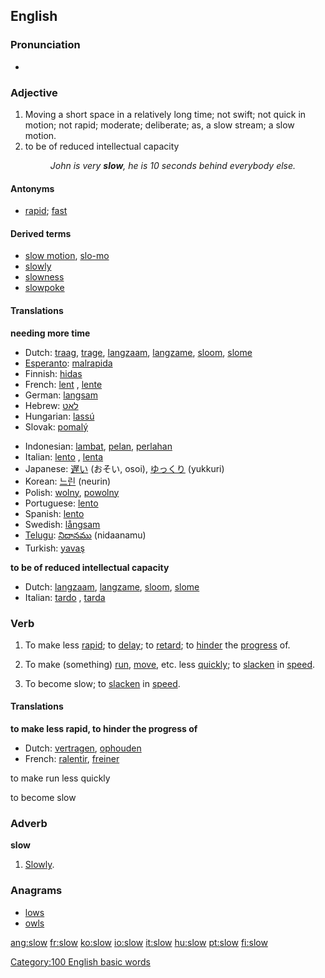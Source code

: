 ==English==

===Pronunciation===
*{{audio|en-us-slow.ogg|Audio (US)}}

===Adjective===
{{en-adj-er}}

# Moving a short space in a relatively long time; not swift; not quick in motion; not rapid; moderate; deliberate; as, a slow stream; a slow motion.
#to be of reduced intellectual capacity
#: ''John is very '''slow''', he is 10 seconds behind everybody else.''

====Antonyms====
*[[rapid]]; [[fast]]

====Derived terms====
*[[slow motion]], [[slo-mo]]
*[[slowly]]
*[[slowness]]
*[[slowpoke]]

====Translations====
'''needing more time'''
{{top}}
*Dutch: [[traag]], [[trage]], [[langzaam]], [[langzame]], [[sloom]], [[slome]]
*[[Esperanto]]: [[malrapida]]
*Finnish: [[hidas]]
*French: [[lent]] {{m}}, [[lente]] {{f}}
*German: [[langsam]]
*Hebrew: [[לאט]]
*Hungarian: [[lassú]]
*Slovak: [[pomalý]]
{{mid}}
*Indonesian: [[lambat]], [[pelan]], [[perlahan]]
*Italian: [[lento]] {{m}}, [[lenta]] {{f}}
*Japanese: [[遅い]] (おそい, osoi), [[ゆっくり]] (yukkuri)
*Korean: [[느린]] (neurin)
*Polish: [[wolny]], [[powolny]]
*Portuguese: [[lento]]
*Spanish: [[lento]]
*Swedish: [[långsam]]
*[[Telugu]]: [[నిదానము]] (nidaanamu)
*Turkish: [[yavaş]]
{{bottom}}

'''to be of reduced intellectual capacity'''
{{top}}
*Dutch: [[langzaam]], [[langzame]], [[sloom]], [[slome]]
*Italian: [[tardo]] {{m}}, [[tarda]] {{f}}
{{mid}}
{{bottom}}

===Verb===
{{en-verb}}

# {{transitive}} To make less [[rapid]]; to [[delay]]; to [[retard]]; to [[hinder]] the [[progress]] of.
# {{transitive}} To make (something) [[run]], [[move]], etc. less [[quickly]]; to [[slacken]] in [[speed]].
# {{intransitive}} To become slow; to [[slacken]] in [[speed]].

====Translations====
'''to make less rapid, to hinder the progress of'''
{{top}}
*Dutch: [[vertragen]], [[ophouden]]
*French: [[ralentir]], [[freiner]]
{{mid}}
{{bottom}}

;to make run less quickly
{{top}}
{{mid}}
{{bottom}}

;to become slow
{{top}}
{{mid}}
{{bottom}}

===Adverb===
'''slow'''

# {{obsolete}} [[slowly|Slowly]].

===Anagrams===
*[[lows]]
*[[owls]]

[[Category:100 English basic words]]

[[ang:slow]]
[[fr:slow]]
[[ko:slow]]
[[io:slow]]
[[it:slow]]
[[hu:slow]]
[[pt:slow]]
[[fi:slow]]